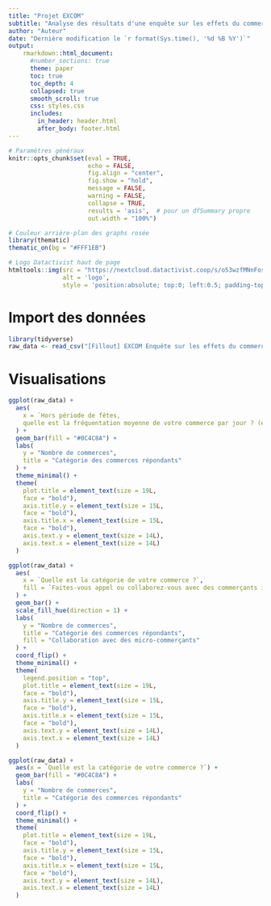 ```yaml
---
title: "Projet EXCOM"
subtitle: "Analyse des résultats d'une enquête sur les effets du commerce de proximité "
author: "Auteur"
date: "Dernière modification le `r format(Sys.time(), '%d %B %Y')`"
output:
    rmarkdown::html_document:
      #number_sections: true
      theme: paper
      toc: true
      toc_depth: 4
      collapsed: true
      smooth_scroll: true
      css: styles.css
      includes:
        in_header: header.html
        after_body: footer.html
---
```


```r
# Paramètres généraux
knitr::opts_chunk$set(eval = TRUE,
                      echo = FALSE,
                      fig.align = "center",
                      fig.show = "hold",
                      message = FALSE,
                      warning = FALSE,
                      collapse = TRUE,
                      results = 'asis',  # pour un dfSummary propre
                      out.width = "100%")

# Couleur arrière-plan des graphs rosée
library(thematic)
thematic_on(bg = "#FFF1EB")
```

```r
# Logo Datactivist haut de page
htmltools::img(src = "https://nextcloud.datactivist.coop/s/o53wzfMNnFosQni/preview", 
               alt = 'logo', 
               style = 'position:absolute; top:0; left:0.5; padding-top:10px;') #padding=taille des espaces autour
```

# Import des données


```r
library(tidyverse)
raw_data <- read_csv("[Fillout] EXCOM Enquête sur les effets du commerce de proximité results.csv")
```


# Visualisations

```r
ggplot(raw_data) +
  aes(
    x = `Hors période de fêtes,
    quelle est la fréquentation moyenne de votre commerce par jour ? (en nombre de personnes)`
  ) +
  geom_bar(fill = "#0C4C8A") +
  labs(
    y = "Nombre de commerces",
    title = "Catégorie des commerces répondants"
  ) +
  theme_minimal() +
  theme(
    plot.title = element_text(size = 19L,
    face = "bold"),
    axis.title.y = element_text(size = 15L,
    face = "bold"),
    axis.title.x = element_text(size = 15L,
    face = "bold"),
    axis.text.y = element_text(size = 14L),
    axis.text.x = element_text(size = 14L)
  )
```

```r
ggplot(raw_data) +
  aes(
    x = `Quelle est la catégorie de votre commerce ?`,
    fill = `Faites-vous appel ou collaborez-vous avec des commerçants indépendants sans pas-de-porte fixe (exemples : un artisan n'ayant pas de local dédié, un commerçant ambulant) ?`
  ) +
  geom_bar() +
  scale_fill_hue(direction = 1) +
  labs(
    y = "Nombre de commerces",
    title = "Catégorie des commerces répondants",
    fill = "Collaboration avec des micro-commerçants"
  ) +
  coord_flip() +
  theme_minimal() +
  theme(
    legend.position = "top",
    plot.title = element_text(size = 19L,
    face = "bold"),
    axis.title.y = element_text(size = 15L,
    face = "bold"),
    axis.title.x = element_text(size = 15L,
    face = "bold"),
    axis.text.y = element_text(size = 14L),
    axis.text.x = element_text(size = 14L)
  )
```

```r
ggplot(raw_data) +
  aes(x = `Quelle est la catégorie de votre commerce ?`) +
  geom_bar(fill = "#0C4C8A") +
  labs(
    y = "Nombre de commerces",
    title = "Catégorie des commerces répondants"
  ) +
  coord_flip() +
  theme_minimal() +
  theme(
    plot.title = element_text(size = 19L,
    face = "bold"),
    axis.title.y = element_text(size = 15L,
    face = "bold"),
    axis.title.x = element_text(size = 15L,
    face = "bold"),
    axis.text.y = element_text(size = 14L),
    axis.text.x = element_text(size = 14L)
  )
```

</div>

